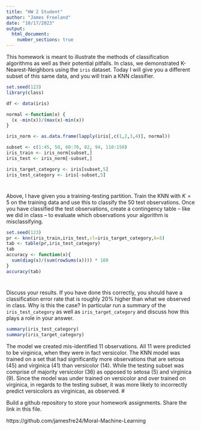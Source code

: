 ```yaml
---
title: "HW 2 Student"
author: "James Freeland"
date: "10/17/2023"
output: 
  html_document:
    number_sections: true
---
```


This homework is meant to illustrate the methods of classification algorithms as well as their potential pitfalls.  In class, we demonstrated K-Nearest-Neighbors using the `iris` dataset.  Today I will give you a different subset of this same data, and you will train a KNN classifier.  

```r
set.seed(123)
library(class)

df <- data(iris) 

normal <-function(x) {
  (x -min(x))/(max(x)-min(x))   
}

iris_norm <- as.data.frame(lapply(iris[,c(1,2,3,4)], normal))

subset <- c(1:45, 58, 60:70, 82, 94, 110:150)
iris_train <- iris_norm[subset,] 
iris_test <- iris_norm[-subset,] 

iris_target_category <- iris[subset,5]
iris_test_category <- iris[-subset,5]


```

#
Above, I have given you a training-testing partition.  Train the KNN with $K = 5$ on the training data and use this to classify the 50 test observations.  Once you have classified the test observations, create a contingency table -- like we did in class -- to evaluate which observations your algorithm is misclassifying.   

```r
set.seed(123)
pr <- knn(iris_train,iris_test,cl=iris_target_category,k=5)
tab <- table(pr,iris_test_category)
tab
accuracy <- function(x){
  sum(diag(x)/(sum(rowSums(x)))) * 100
}
accuracy(tab)
```

#

Discuss your results.  If you have done this correctly, you should have a classification error rate that is roughly 20% higher than what we observed in class.  Why is this the case? In particular run a summary of the `iris_test_category` as well as `iris_target_category` and discuss how this plays a role in your answer.  

```r
summary(iris_test_category)
summary(iris_target_category)
```
The model we created mis-identified 11 observations. All 11 were predicted to be virginica, when they were in fact versicolor. The KNN model was trained on a set that had significantly more observations that are setosa (45) and virginica (41) than versicolor (14). While the testing subset was comprise of majority versicolor (36) as opposed to setosa (5) and virginica (9). Since the model was under trained on versicolor and over trained on virginica, in regards to the testing subset, it was more likely to incorrectly predict versicolors as virginicas, as observed.
#

Build a github repository to store your homework assignments.  Share the link in this file.  

https://github.com/jamesfre24/Moral-Machine-Learning
